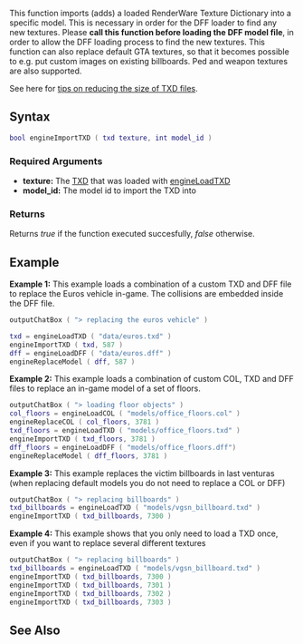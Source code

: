 {{Client function}}

{{Note box|Please note the loading order that is used in the examples as other orders can cause collisions, textures or the DFF not to load due to technical limitations}}

This function imports (adds) a loaded RenderWare Texture Dictionary into a specific model. This is necessary in order for the DFF loader to find any new textures. Please '''call this function before loading the DFF model file''', in order to allow the DFF loading process to find the new textures. This function can also replace default GTA textures, so that it becomes possible to e.g. put custom images on existing billboards. Ped and weapon textures are also supported.

See here for [[/Optimize_Custom_TXD.md|tips on reducing the size of TXD files]].
{{New feature/item|3.0132|1.3.1|5254|
* CJ clothing component textures can be replaced by using the ids listed on [[/Clothing_Component_IDs.md|this page]]
}}

==Syntax== 
<syntaxhighlight lang="lua">
bool engineImportTXD ( txd texture, int model_id ) 
</syntaxhighlight> 
{{OOP||[[/TXD.md|txd]]:import}}
===Required Arguments=== 
*'''texture:''' The [[/TXD.md|TXD]] that was loaded with [[/engineLoadTXD.md|engineLoadTXD]]
*'''model_id:''' The model id to import the TXD into

===Returns===
Returns ''true'' if the function executed succesfully, ''false'' otherwise.

==Example== 
'''Example 1:''' This example loads a combination of a custom TXD and DFF file to replace the Euros vehicle in-game. The collisions are embedded inside the DFF file.
<syntaxhighlight lang="lua">
outputChatBox ( "> replacing the euros vehicle" )

txd = engineLoadTXD ( "data/euros.txd" )
engineImportTXD ( txd, 587 )
dff = engineLoadDFF ( "data/euros.dff" )
engineReplaceModel ( dff, 587 )
</syntaxhighlight>


'''Example 2:''' This example loads a combination of custom COL, TXD and DFF files to replace an in-game model of a set of floors.
<syntaxhighlight lang="lua">
outputChatBox ( "> loading floor objects" )
col_floors = engineLoadCOL ( "models/office_floors.col" )
engineReplaceCOL ( col_floors, 3781 )
txd_floors = engineLoadTXD ( "models/office_floors.txd" )
engineImportTXD ( txd_floors, 3781 )
dff_floors = engineLoadDFF ( "models/office_floors.dff")
engineReplaceModel ( dff_floors, 3781 )
</syntaxhighlight>


'''Example 3:''' This example replaces the victim billboards in last venturas (when replacing default models you do not need to replace a COL or DFF)
<syntaxhighlight lang="lua">
outputChatBox ( "> replacing billboards" )
txd_billboards = engineLoadTXD ( "models/vgsn_billboard.txd" )
engineImportTXD ( txd_billboards, 7300 )
</syntaxhighlight>


'''Example 4:''' This example shows that you only need to load a TXD once, even if you want to replace several different textures
<syntaxhighlight lang="lua">
outputChatBox ( "> replacing billboards" )
txd_billboards = engineLoadTXD ( "models/vgsn_billboard.txd" )
engineImportTXD ( txd_billboards, 7300 )
engineImportTXD ( txd_billboards, 7301 )
engineImportTXD ( txd_billboards, 7302 )
engineImportTXD ( txd_billboards, 7303 )
</syntaxhighlight>

==See Also==
{{Engine_functions}}